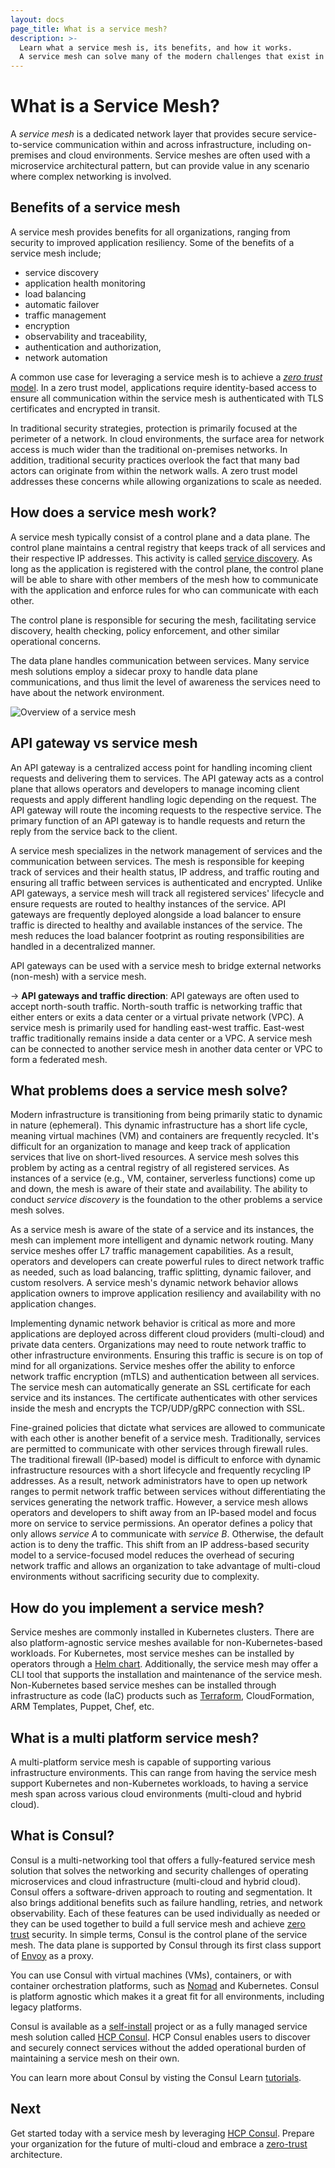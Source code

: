 ```yaml
---
layout: docs
page_title: What is a service mesh?
description: >-
  Learn what a service mesh is, its benefits, and how it works. 
  A service mesh can solve many of the modern challenges that exist in multi-platform and multi-cloud application architectures, ranging from security to application resiliency.
---
```


# What is a Service Mesh?

A _service mesh_ is a dedicated network layer that provides secure service-to-service communication within and across infrastructure, including on-premises and cloud environments.
Service meshes are often used with a microservice architectural pattern, but can provide value in any scenario where complex networking is involved.

## Benefits of a service mesh

A service mesh provides benefits for all organizations, ranging from security to improved application resiliency.
Some of the benefits of a service mesh include;

- service discovery
- application health monitoring
- load balancing
- automatic failover
- traffic management
- encryption
- observability and traceability,
- authentication and authorization,
- network automation

A common use case for leveraging a service mesh is to achieve a [_zero trust_ model](/use-cases/zero-trust-networking).
In a zero trust model, applications require identity-based access to ensure all communication within the service mesh is authenticated with TLS certificates and encrypted in transit.

In traditional security strategies, protection is primarily focused at the perimeter of a network.
In cloud environments, the surface area for network access is much wider than the traditional on-premises networks.
In addition, traditional security practices overlook the fact that many bad actors can originate from within the network walls.
A zero trust model addresses these concerns while allowing organizations to scale as needed.

## How does a service mesh work?

A service mesh typically consist of a control plane and a data plane. The control plane maintains a central registry that keeps track of all services and their respective IP addresses. This activity is called [service discovery](https://www.hashicorp.com/products/consul/service-discovery-and-health-checking).
As long as the application is registered with the control plane, the control plane will be able to share with other members of the mesh how to communicate with the application and enforce rules for who can communicate with each other.

The control plane is responsible for securing the mesh, facilitating service discovery, health checking, policy enforcement, and other similar operational concerns.

The data plane handles communication between services.
Many service mesh solutions employ a sidecar proxy to handle data plane communications, and thus limit the level of awareness the services need to have about the network environment.

![Overview of a service mesh](/img/what_is_service_mesh_1.png)

## API gateway vs service mesh

An API gateway is a centralized access point for handling incoming client requests and delivering them to services.
The API gateway acts as a control plane that allows operators and developers to manage incoming client requests and apply different handling logic depending on the request.
The API gateway will route the incoming requests to the respective service. The primary function of an API gateway is to handle requests and return the reply from the service back to the client.

A service mesh specializes in the network management of services and the communication between services.
The mesh is responsible for keeping track of services and their health status, IP address, and traffic routing and ensuring all traffic between services is authenticated and encrypted.
Unlike API gateways, a service mesh will track all registered services' lifecycle and ensure requests are routed to healthy instances of the service.
API gateways are frequently deployed alongside a load balancer to ensure traffic is directed to healthy and available instances of the service.
The mesh reduces the load balancer footprint as routing responsibilities are handled in a decentralized manner.

API gateways can be used with a service mesh to bridge external networks (non-mesh) with a service mesh.

-> **API gateways and traffic direction**: API gateways are often used to accept north-south traffic. North-south traffic is networking traffic that either enters or exits a data center or a virtual private network (VPC).
A service mesh is primarily used for handling east-west traffic. East-west traffic traditionally remains inside a data center or a VPC.
A service mesh can be connected to another service mesh in another data center or VPC to form a federated mesh.

## What problems does a service mesh solve?

Modern infrastructure is transitioning from being primarily static to dynamic in nature (ephemeral).
This dynamic infrastructure has a short life cycle, meaning virtual machines (VM) and containers are frequently recycled.
It's difficult for an organization to manage and keep track of application services that live on short-lived resources. A service mesh solves this problem by acting as a central registry of all registered services.
As instances of a service (e.g., VM, container, serverless functions) come up and down, the mesh is aware of their state and availability. The ability to conduct _service discovery_ is the foundation to the other problems a service mesh solves.

As a service mesh is aware of the state of a service and its instances, the mesh can implement more intelligent and dynamic network routing.
Many service meshes offer L7 traffic management capabilities. As a result, operators and developers can create powerful rules to direct network traffic as needed, such as load balancing, traffic splitting, dynamic failover, and custom resolvers.
A service mesh's dynamic network behavior allows application owners to improve application resiliency and availability with no application changes.

Implementing dynamic network behavior is critical as more and more applications are deployed across different cloud providers (multi-cloud) and private data centers.
Organizations may need to route network traffic to other infrastructure environments. Ensuring this traffic is secure is on top of mind for all organizations.
Service meshes offer the ability to enforce network traffic encryption (mTLS) and authentication between all services. The service mesh can automatically generate an SSL certificate for each service and its instances.
The certificate authenticates with other services inside the mesh and encrypts the TCP/UDP/gRPC connection with SSL.

Fine-grained policies that dictate what services are allowed to communicate with each other is another benefit of a service mesh.
Traditionally, services are permitted to communicate with other services through firewall rules.
The traditional firewall (IP-based) model is difficult to enforce with dynamic infrastructure resources with a short lifecycle and frequently recycling IP addresses.
As a result, network administrators have to open up network ranges to permit network traffic between services without differentiating the services generating the network traffic. However, a service mesh allows operators and developers to shift away from an IP-based model and focus more on service to service permissions.
An operator defines a policy that only allows _service A_ to communicate with _service B_. Otherwise, the default action is to deny the traffic.
This shift from an IP address-based security model to a service-focused model reduces the overhead of securing network traffic and allows an organization to take advantage of multi-cloud environments without sacrificing security due to complexity.

## How do you implement a service mesh?

Service meshes are commonly installed in Kubernetes clusters. There are also platform-agnostic service meshes available for non-Kubernetes-based workloads.
For Kubernetes, most service meshes can be installed by operators through a [Helm chart](https://helm.sh/). Additionally, the service mesh may offer a CLI tool that supports the installation and maintenance of the service mesh.
Non-Kubernetes based service meshes can be installed through infrastructure as code (IaC) products such as [Terraform](https://www.terraform.io/), CloudFormation, ARM Templates, Puppet, Chef, etc.

## What is a multi platform service mesh?

A multi-platform service mesh is capable of supporting various infrastructure environments.
This can range from having the service mesh support Kubernetes and non-Kubernetes workloads, to having a service mesh span across various cloud environments (multi-cloud and hybrid cloud).

## What is Consul?

Consul is a multi-networking tool that offers a fully-featured service mesh solution that solves the networking and security challenges of operating microservices and cloud infrastructure (multi-cloud and hybrid cloud).
Consul offers a software-driven approach to routing and segmentation. It also brings additional benefits such as failure handling, retries, and network observability.
Each of these features can be used individually as needed or they can be used together to build a full service mesh and achieve [zero trust](https://www.hashicorp.com/solutions/zero-trust-security) security.
In simple terms, Consul is the control plane of the service mesh. The data plane is supported by Consul through its first class support of [Envoy](https://www.envoyproxy.io/) as a proxy.

You can use Consul with virtual machines (VMs), containers, or with container orchestration platforms, such as [Nomad](https://www.nomadproject.io/) and Kubernetes.
Consul is platform agnostic which makes it a great fit for all environments, including legacy platforms.

Consul is available as a [self-install](/downloads) project or as a fully managed service mesh solution called [HCP Consul](https://portal.cloud.hashicorp.com/sign-in?utm_source=consul_docs).
HCP Consul enables users to discover and securely connect services without the added operational burden of maintaining a service mesh on their own.

You can learn more about Consul by visting the Consul Learn [tutorials](https://learn.hashicorp.com/consul).

## Next

Get started today with a service mesh by leveraging [HCP Consul](https://portal.cloud.hashicorp.com/sign-in?utm_source=consul_docs).
Prepare your organization for the future of multi-cloud and embrace a [zero-trust](https://www.hashicorp.com/solutions/zero-trust-security) architecture.
